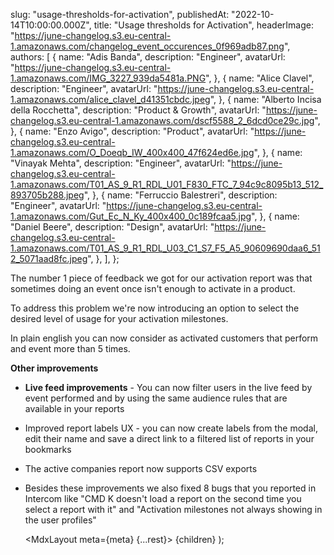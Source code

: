 
  slug: "usage-thresholds-for-activation",
  publishedAt: "2022-10-14T10:00:00.000Z",
  title: "Usage thresholds for Activation",
  headerImage:
    "https://june-changelog.s3.eu-central-1.amazonaws.com/changelog_event_occurences_0f969adb87.png",
  authors: [
    {
      name: "Adis Banda",
      description: "Engineer",
      avatarUrl:
        "https://june-changelog.s3.eu-central-1.amazonaws.com/IMG_3227_939da5481a.PNG",
    },
    {
      name: "Alice Clavel",
      description: "Engineer",
      avatarUrl:
        "https://june-changelog.s3.eu-central-1.amazonaws.com/alice_clavel_d41351cbdc.jpeg",
    },
    {
      name: "Alberto Incisa della Rocchetta",
      description: "Product & Growth",
      avatarUrl:
        "https://june-changelog.s3.eu-central-1.amazonaws.com/dscf5588_2_6dcd0ce29c.jpg",
    },
    {
      name: "Enzo Avigo",
      description: "Product",
      avatarUrl:
        "https://june-changelog.s3.eu-central-1.amazonaws.com/O_Doeqb_IW_400x400_47f624ed6e.jpg",
    },
    {
      name: "Vinayak Mehta",
      description: "Engineer",
      avatarUrl:
        "https://june-changelog.s3.eu-central-1.amazonaws.com/T01_AS_9_R1_RDL_U01_F830_FTC_7_94c9c8095b13_512_893705b288.jpeg",
    },
    {
      name: "Ferruccio Balestreri",
      description: "Engineer",
      avatarUrl:
        "https://june-changelog.s3.eu-central-1.amazonaws.com/Gut_Ec_N_Ky_400x400_0c189fcaa5.jpg",
    },
    {
      name: "Daniel Beere",
      description: "Design",
      avatarUrl:
        "https://june-changelog.s3.eu-central-1.amazonaws.com/T01_AS_9_R1_RDL_U03_C1_S7_F5_A5_90609690daa6_512_5071aad8fc.jpeg",
    },
  ],
};

The number 1 piece of feedback we got for our activation report was that sometimes doing an event once isn't enough to activate in a product.

To address this problem we're now introducing an option to select the desired level of usage for your activation milestones.

In plain english you can now consider as activated customers that perform and event more than 5 times.

**Other improvements**

- **Live feed improvements** - You can now filter users in the live feed by event performed and by using the same audience rules that are available in your reports
- Improved report labels UX - you can now create labels from the modal, edit their name and save a direct link to a filtered list of reports in your bookmarks
- The active companies report now supports CSV exports
- Besides these improvements we also fixed 8 bugs that you reported in Intercom like "CMD K doesn't load a report on the second time you select a report with it" and "Activation milestones not always showing in the user profiles"

  <MdxLayout meta={meta} {...rest}>
    {children}
  </MdxLayout>
);
